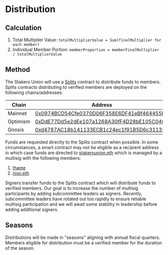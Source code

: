 # Distribution

## Calculation

1. Total Multiplier Value: `totalMultiplierValue = Sum(finalMultiplier for each member)`
2. Individual Member Portion: `memberProportion = memberFinalMultiplier / totalMultiplierValue`

## Method

The Stakers Union will use a [Splits](https://splits.org/) contract to distribute funds to members. Splits contracts distributing to verified members are deployed on the following chains/addresses:

| Chain    | Address                                                                                                                               |
| -------- | ------------------------------------------------------------------------------------------------------------------------------------- |
| Mainnet  | [0x0974BCD54Cfe0370D06F358E6DF41eBf464455Ff](https://app.splits.org/accounts/0x0974BCD54Cfe0370D06F358E6DF41eBf464455Ff/?chainId=1)   |
| Optimism | [0xDdE77Dd5e2dEe107a1268A30fF4D28bE105C04C0](https://app.splits.org/accounts/0xDdE77Dd5e2dEe107a1268A30fF4D28bE105C04C0/?chainId=10)  |
| Gnosis   | [0xd4787AC18b141133ECB1c24ec1f91B5D6c311355](https://app.splits.org/accounts/0xd4787AC18b141133ECB1c24ec1f91B5D6c311355/?chainId=100) |

Funds are requested directly to the Splits contract when possible. In some circumstances, a smart contract may not be eligible as a recipient address in which case funds are directed to [stakersunion.eth](https://app.ens.domains/stakersunion.eth) which is managed by a multisig with the following members:

1. [thame](https://etherscan.io/address/0xb1c125e5cD5f4f7B473cb59C999f82B2583C4459)
2. [nixo.eth](https://etherscan.io/address/0x5554672e67bA866B9861701D0e0494AB324aD19A)

Signers transfer funds to the Splits contract which will distribute funds to verified members. Our goal is to increase the number of multisig participants by adding subcommittee leaders as signers. Recently, subcommittee leaders have rotated out too rapidly to ensure reliable multisig participation and we will await some stability in leadership before adding additional signers.

## Seasons

Distributions will be made in "seasons" aligning with annual fiscal quarters. Members eligible for distribution must be a verified member for the duration of the season.